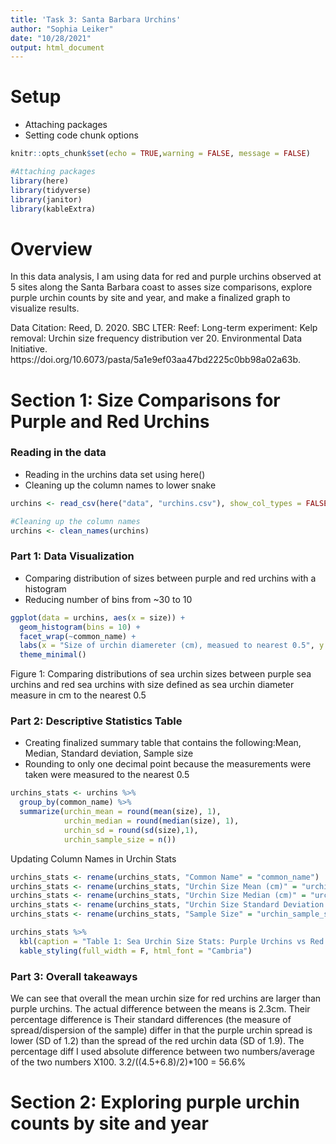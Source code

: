 ```yaml
---
title: 'Task 3: Santa Barbara Urchins'
author: "Sophia Leiker"
date: "10/28/2021"
output: html_document
---
```


# Setup
- Attaching packages
- Setting code chunk options

```r
knitr::opts_chunk$set(echo = TRUE,warning = FALSE, message = FALSE)

#Attaching packages
library(here)
library(tidyverse)
library(janitor)
library(kableExtra)
```

# Overview 
In this data analysis, I am using data for red and purple urchins observed at 5 sites along the Santa Barbara coast to asses size comparisons, explore purple urchin counts by site and year, and make a finalized graph to visualize results. 

Data Citation: Reed, D. 2020. SBC LTER: Reef: Long-term experiment: Kelp removal: Urchin size frequency distribution ver 20. Environmental Data Initiative. https://doi.org/10.6073/pasta/5a1e9ef03aa47bd2225c0bb98a02a63b. 


# Section 1: Size Comparisons for Purple and Red Urchins 

### Reading in the data
- Reading in the urchins data set using here()
- Cleaning up the column names to lower snake
```r
urchins <- read_csv(here("data", "urchins.csv"), show_col_types = FALSE)

#Cleaning up the column names
urchins <- clean_names(urchins)
```

### Part 1: Data Visualization
- Comparing distribution of sizes between purple and red urchins with a histogram
- Reducing number of bins from ~30 to 10
```r
ggplot(data = urchins, aes(x = size)) + 
  geom_histogram(bins = 10) + 
  facet_wrap(~common_name) + 
  labs(x = "Size of urchin diamereter (cm), measued to nearest 0.5", y = "Count of urchins", title = "Comparing distribution of sizes between purple and red urchins (LEIKER)" ) +
  theme_minimal()


```

Figure 1: Comparing distributions of sea urchin sizes between purple sea urchins and red sea urchins with size defined as sea urchin diameter measure in cm to the nearest 0.5

### Part 2: Descriptive Statistics Table
- Creating finalized summary table that contains the following:Mean, Median, Standard deviation, Sample size 
- Rounding to only one decimal point because the measurements were taken were measured to the nearest 0.5
```r
urchins_stats <- urchins %>% 
  group_by(common_name) %>% 
  summarize(urchin_mean = round(mean(size), 1),
            urchin_median = round(median(size), 1),
            urchin_sd = round(sd(size),1),
            urchin_sample_size = n())
```

Updating Column Names in Urchin Stats
```r
urchins_stats <- rename(urchins_stats, "Common Name" = "common_name")
urchins_stats <- rename(urchins_stats, "Urchin Size Mean (cm)" = "urchin_mean")
urchins_stats <- rename(urchins_stats, "Urchin Size Median (cm)" = "urchin_median")
urchins_stats <- rename(urchins_stats, "Urchin Size Standard Deviation (cm)" = "urchin_sd")
urchins_stats <- rename(urchins_stats, "Sample Size" = "urchin_sample_size")

```


```r
urchins_stats %>% 
  kbl(caption = "Table 1: Sea Urchin Size Stats: Purple Urchins vs Red Urchins") %>% 
  kable_styling(full_width = F, html_font = "Cambria")
```

### Part 3: Overall takeaways 

We can see that overall the mean urchin size for red urchins are larger than purple urchins. The actual difference between the means is 2.3cm. Their percentage difference is Their standard differences (the measure of spread/dispersion of the sample) differ in that the purple urchin spread is lower (SD of 1.2) than the spread of the red urchin data (SD of 1.9). The percentage diff I used absolute difference between two numbers/average of the two numbers X100. 3.2/((4.5+6.8)/2)*100 = 56.6%

# Section 2: Exploring purple urchin counts by site and year


